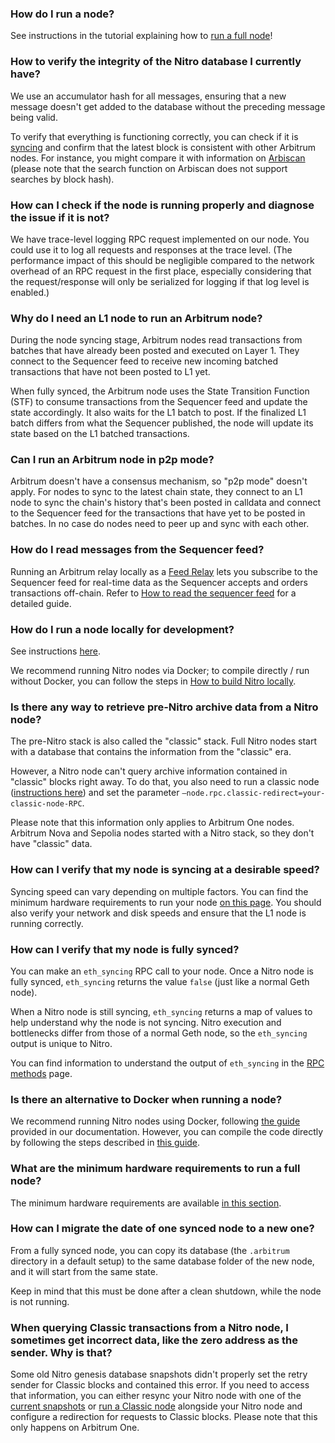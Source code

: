 ### How do I run a node?

See instructions in the tutorial explaining how to [run a full node](https://developer.arbitrum.io/node-running/how-tos/running-a-full-node)!

### How to verify the integrity of the Nitro database I currently have?

We use an accumulator hash for all messages, ensuring that a new message doesn't get added to the database without the preceding message being valid.

To verify that everything is functioning correctly, you can check if it is [syncing](https://docs.arbitrum.io/node-running/faq#how-can-i-verify-that-my-node-is-fully-synced) and confirm that the latest block is consistent with other Arbitrum nodes. For instance, you might compare it with information on [Arbiscan](https://arbiscan.io/) (please note that the search function on Arbiscan does not support searches by block hash).

### How can I check if the node is running properly and diagnose the issue if it is not?

We have trace-level logging RPC request implemented on our node. You could use it to log all requests and responses at the trace level. (The performance impact of this should be negligible compared to the network overhead of an RPC request in the first place, especially considering that the request/response will only be serialized for logging if that log level is enabled.)

### Why do I need an L1 node to run an Arbitrum node?

During the node syncing stage, Arbitrum nodes read transactions from batches that have already been posted and executed on Layer 1. They connect to the Sequencer feed to receive new incoming batched transactions that have not been posted to L1 yet.

When fully synced, the Arbitrum node uses the State Transition Function (STF) to consume transactions from the Sequencer feed and update the state accordingly. It also waits for the L1 batch to post. If the finalized L1 batch differs from what the Sequencer published, the node will update its state based on the L1 batched transactions.

### Can I run an Arbitrum node in p2p mode?

Arbitrum doesn't have a consensus mechanism, so "p2p mode" doesn't apply. For nodes to sync to the latest chain state, they connect to an L1 node to sync the chain's history that's been posted in calldata and connect to the Sequencer feed for the transactions that have yet to be posted in batches. In no case do nodes need to peer up and sync with each other.

### How do I read messages from the Sequencer feed?

Running an Arbitrum relay locally as a [Feed Relay](https://docs.arbitrum.io/node-running/how-tos/running-a-feed-relay) lets you subscribe to the Sequencer feed for real-time data as the Sequencer accepts and orders transactions off-chain. Refer to [How to read the sequencer feed](https://docs.arbitrum.io/node-running/how-tos/read-sequencer-feed) for a detailed guide.

### How do I run a node locally for development?

See instructions [here](https://developer.arbitrum.io/node-running/how-tos/local-dev-node).

We recommend running Nitro nodes via Docker; to compile directly / run without Docker, you can follow the steps in [How to build Nitro locally](https://docs.arbitrum.io/node-running/how-tos/build-nitro-locally).

### Is there any way to retrieve pre-Nitro archive data from a Nitro node?

The pre-Nitro stack is also called the "classic" stack. Full Nitro nodes start with a database that contains the information from the "classic" era.

However, a Nitro node can't query archive information contained in "classic" blocks right away. To do that, you also need to run a classic node ([instructions here](https://developer.arbitrum.io/node-running/how-tos/running-a-classic-node)) and set the parameter `—node.rpc.classic-redirect=your-classic-node-RPC`.

Please note that this information only applies to Arbitrum One nodes. Arbitrum Nova and Sepolia nodes started with a Nitro stack, so they don't have "classic" data.

### How can I verify that my node is syncing at a desirable speed?

Syncing speed can vary depending on multiple factors. You can find the minimum hardware requirements to run your node [on this page](https://developer.arbitrum.io/node-running/how-tos/running-a-full-node#minimum-hardware-configuration). You should also verify your network and disk speeds and ensure that the L1 node is running correctly.

### How can I verify that my node is fully synced?

You can make an `eth_syncing` RPC call to your node. Once a Nitro node is fully synced, `eth_syncing` returns the value `false` (just like a normal Geth node).

When a Nitro node is still syncing, `eth_syncing` returns a map of values to help understand why the node is not syncing. Nitro execution and bottlenecks differ from those of a normal Geth node, so the `eth_syncing` output is unique to Nitro.

You can find information to understand the output of `eth_syncing` in the [RPC methods](https://docs.arbitrum.io/for-devs/concepts/differences-between-arbitrum-ethereum/rpc-methods#eth_syncing) page.

### Is there an alternative to Docker when running a node?

We recommend running Nitro nodes using Docker, following [the guide](https://docs.arbitrum.io/run-arbitrum-node/run-full-node) provided in our documentation. However, you can compile the code directly by following the steps described in [this guide](https://developer.arbitrum.io/node-running/how-tos/build-nitro-locally).

### What are the minimum hardware requirements to run a full node?

The minimum hardware requirements are available [in this section](https://developer.arbitrum.io/node-running/how-tos/running-a-full-node#minimum-hardware-configuration).

### How can I migrate the date of one synced node to a new one?

From a fully synced node, you can copy its database (the `.arbitrum` directory in a default setup) to the same database folder of the new node, and it will start from the same state.

Keep in mind that this must be done after a clean shutdown, while the node is not running.

### When querying Classic transactions from a Nitro node, I sometimes get incorrect data, like the zero address as the sender. Why is that?

Some old Nitro genesis database snapshots didn't properly set the retry sender for Classic blocks and contained this error. If you need to access that information, you can either resync your Nitro node with one of the [current snapshots](https://snapshot.arbitrum.foundation/index.html) or [run a Classic node](https://docs.arbitrum.io/node-running/how-tos/running-a-classic-node) alongside your Nitro node and configure a redirection for requests to Classic blocks. Please note that this only happens on Arbitrum One.
